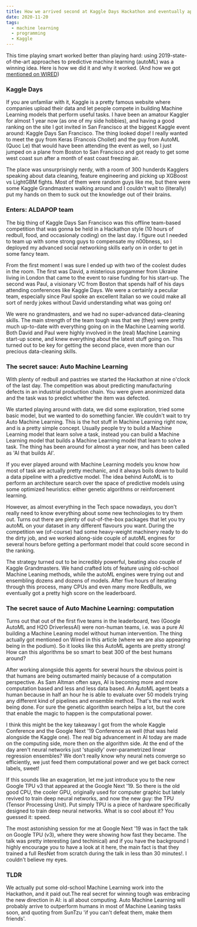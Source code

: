 ```yaml
---
title: How we arrived second at Kaggle Days Hackathon and eventually appeared on Wired (without being field-experts)
date: 2020-11-20
tags:
  - machine learning
  - programming
  - Kaggle
---
```


This time playing smart worked better than playing hard: using 2019-state-of-the-art approaches to predictive machine learning (autoML) was a winning idea. Here is how we did it and why it worked. (And how we got [mentioned on WIRED](https://www.wired.com/story/googles-ai-experts-try-automate-themselves/))

### Kaggle Days

If you are unfamliar with it, Kaggle is a pretty famous website where companies upload their data and let people compete in building Machine Learning models that perform useful tasks. I have been an amatour Kaggler for almost 1 year now (as one of my side hobbies), and having a good ranking on the site I got invited in San Francisco at the biggest Kaggle event around: Kaggle Days San Francisco. The thing looked dope! I really wanted to meet the guy from Keras (Francois Chollet) and the guy from AutoML (Quoc Le) that would have been attending the event as well, so I just jumped on a plane from Boston to San Francisco and got ready to get some west coast sun after a month of east coast freezing air.

The place was unsurprisingly nerdy, with a room of 300 hunderds Kagglers speaking about data cleaning, feature engineering and picking up XGBoost vs LightGBM fights. Most of them were random guys like me, but there were some Kaggle Grandmasters walking around and I couldn't wait to (literally) put my hands on them to suck out the knowledge out of their brains.

### Enters: ALDAPOP team

The big thing of Kaggle Days San Francisco was this offline team-based competition that was gonna be held in a Hackathon style (10 hours of redbull, food, and occasionaly coding) on the last day. I figure out I needed to team up with some strong guys to compensate my n00bness, so I deployed my advanced social networking skills early on in order to get in some fancy team.

From the first moment I was sure I ended up with two of the coolest dudes in the room. The first was David, a misterious progammer from Ukraine living in London that came to the event to raise funding for his start-up. The second was Paul, a visionary VC from Boston that spends half of his days attending conferences like Kaggle Days. We were a certainly a peculiar team, especially since Paul spoke an excellent Italian so we could make all sort of nerdy jokes without David understanding what was going on!

We were no grandmasters, and we had no super-advanced data-cleaning skills. The main strength of the team tough was that we (they) were pretty much up-to-date with everything going on in the Machine Learning world. Both David and Paul were highly involved in the (real) Machine Learning start-up scene, and knew everything about the latest stuff going on. This turned out to be key for getting the second place, even more than our precious data-cleaning skills.

### The secret sauce: Auto Machine Learning

With plenty of redbull and pastries we started the Hackathon at nine o'clock of the last day. The competition was about predicting manufacturing defects in an industrial production chain. You were given anonimized data and the task was to predict whether the item was defected.

We started playing around with data, we did some exploration, tried some basic model, but we wanted to do something fancier. We couldn't wait to try Auto Machine Learning. This is the hot stuff in Machine Learning right now, and is a pretty simple concept. Usually people try to build a Machine Learning model that learn solve a task, instead you can build a Machine Learning model that builds a Machine Learning model that learn to solve a task. The thing has been around for almost a year now, and has been called as 'AI that builds AI'.

If you ever played around with Machine Learning models you know how most of task are actually pretty mechanic, and it always boils down to build a data pipeline with a predictive model. The idea behind AutoML is to perform an architecture search over the space of predictive models using some optimized heuristics: either genetic algorithms or reinforcement learning.

However, as almost everything in the Tech space nowadays, you don't really need to know everything about some new technologies to try them out. Turns out there are plenty of out-of-the-box packages that let you try autoML on your dataset in any different flavours you want. During the competition we (of-course) had some heavy-weight machinery ready to do the dirty job, and we worked along-side couple of autoML engines for several hours before getting a performant model that could score second in the ranking.

The strategy turned out to be incredibly powerful, beating also couple of Kaggle Grandmasters. We hand crafted lots of feature using old-school Machine Leaning methods, while the autoML engines were trying out and ensembling dozens and dozens of models. After five hours of iterating through this process, many CPUs and even many more RedBulls, we eventually got a pretty high score on the leaderboard.

### The secret sauce of Auto Machine Learning: computation

Turns out that out of the first five teams in the leaderboard, two (Google AutoML and H2O DriverlessAI) were non-human teams, i.e. was a pure AI building a Machine Leaning model without human intervention. The thing actually got mentioned on Wired in this article (where we are also appearing being in the podium). So it looks like this AutoML agents are pretty strong! How can this algorithms be so smart to beat 300 of the best humans around?

After working alongside this agents for several hours the obvious point is that humans are being outsmarted mainly because of a computation perspective. As Sam Altman often says, AI is becoming more and more computation based and less and less data based. An AutoML agent beats a human because in half an hour he is able to evaluate over 50 models trying any different kind of pipelines and ensemble method. That's the real work being done. For sure the genetic algorithm search helps a lot, but the core that enable the magic to happen is the computational power.

I think this might be the key takeaway I got from the whole Kaggle Conference and the Google Next '19 Conference as well (that was held alongside the Kaggle one). The real big advancement in AI today are made on the computing side, more then on the algorithm side. At the end of the day aren't neural networks just 'stupidly' over-parametrized linear regression ensembles? We don't really know why neural nets converge so efficiently, we just feed them computational power and we get back correct labels, sweet!

If this sounds like an exageration, let me just introduce you to the new Google TPU v3 that appeared at the Google Next '19. So there is the old good CPU, the cooler GPU, originally used for computer graphic but lately revived to train deep neural networks, and now the new guy: the TPU (Tensor Processing Unit). Put simply TPU is a piece of hardware specifically designed to train deep neural networks. What is so cool about it? You guessed it: speed.

The most astonishing session for me at Google Next '19 was in fact the talk on Google TPU (v3), where they were showing how fast they became. The talk was pretty interesting (and techinical) and if you have the background I highly encourage you to have a look at it here, the main fact is that they trained a full ResNet from scratch during the talk in less than 30 minutes!. I couldn't believe my eyes.

### TLDR

We actually put some old-school Machine Learning work into the Hackathon, and it paid out.The real secret for winning tough was embracing the new direction in AI: is all about computing. Auto Machine Learning will probably arrive to outperform humans in most of Machine Leaning tasks soon, and quoting from SunTzu 'if you can't defeat them, make them friends'.